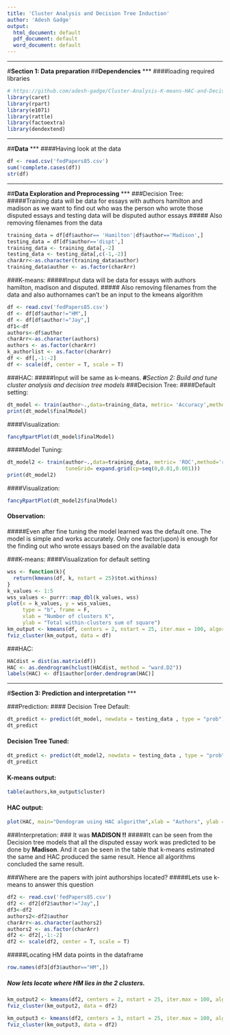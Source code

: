 ---
title: 'Cluster Analysis and Decision Tree Induction'
author: 'Adesh Gadge'
output:
  html_document: default
  pdf_document: default
  word_document: default
---



***
#**Section 1: Data preparation **
***
***
##**Dependencies**
***
####loading required libraries
```{r,message=F, warning=F}
# https://github.com/adesh-gadge/Cluster-Analysis-K-means-HAC-and-Decision-Tree-Induction-algorithm/blob/master/Cluster-Analysis-K-means-HAC-and-Decision-Tree-Induction-algorithm.Rmd
library(caret)
library(rpart)
library(e1071)
library(rattle)
library(factoextra)
library(dendextend)
```
***
##**Data**
***
####Having look at the data
```{r}

df <- read.csv('fedPapers85.csv')
sum(!complete.cases(df))
str(df)
```
***
##**Data Exploration and Preprocessing**
***
###Decision Tree: 
#####Training data will be data for essays with authors hamilton and madison as we want to find out who was the person who wrote those disputed essays and testing data will be disputed author essays 
##### Also removing filenames from the data
```{r,message= F}
training_data = df[df$author== 'Hamilton'|df$author=='Madison',]
testing_data = df[df$author=='dispt',]
training_data <- training_data[,-2]
testing_data <- testing_data[,c(-1,-2)]
charArr<-as.character(training_data$author)
training_data$author <- as.factor(charArr)
```
###K-means: 
#####Input data will be data for essays with authors hamilton, madison and disputed. 
##### Also removing filenames from the data and also authornames can't be an input to the kmeans algorithm
```{r,message=F}
df <- read.csv('fedPapers85.csv')
df <- df[df$author!="HM",]
df <- df[df$author!="Jay",]
df1<-df
authors<-df$author
charArr<-as.character(authors)
authors <- as.factor(charArr)
k_authorlist <- as.factor(charArr)
df <- df[,-1:-2]
df <- scale(df, center = T, scale = T)
```

###HAC:
#####Input will be same as k-means.
***
#**Section 2: Build and tune cluster analysis and decision tree models **
***
###Decision Tree:
####Default setting:
```{r}
dt_model <- train(author~.,data=training_data, metric= 'Accuracy',method= 'rpart')
print(dt_model$finalModel)
```
####Visualization:
```{r}
fancyRpartPlot(dt_model$finalModel)
```

####Model Tuning:
```{r}
dt_model2 <- train(author~.,data=training_data, metric= 'ROC',method='rpart',trControl=trainControl(method="cv",number=3,classProbs=T,summaryFunction = twoClassSummary),
                   tuneGrid= expand.grid(cp=seq(0,0.01,0.001)))
print(dt_model2)
```
####Visualization:
```{r}
fancyRpartPlot(dt_model2$finalModel)
```

#### Observation:
#####Even after fine tuning the model learned was the default one. The model is simple and works accurately. Only one factor(upon) is enough for the finding out who wrote essays based on the available data

###K-means:
####Visualization for default setting
```{r}
wss <- function(k){
  return(kmeans(df, k, nstart = 25)$tot.withinss)
}
k_values <- 1:5
wss_values <- purrr::map_dbl(k_values, wss)
plot(x = k_values, y = wss_values, 
     type = "b", frame = F,
     xlab = "Number of clusters K",
     ylab = "Total within-clusters sum of square")
km_output <- kmeans(df, centers = 2, nstart = 25, iter.max = 100, algorithm = "Hartigan-Wong")
fviz_cluster(km_output, data = df)
```

###HAC:

```{r,fig.width=14}
HACdist = dist(as.matrix(df))
HAC <- as.dendrogram(hclust(HACdist, method = "ward.D2"))
labels(HAC) <- df1$author[order.dendrogram(HAC)]
```

***
#**Section 3: Prediction and interpretation **
***

###Prediction:
#### Decision Tree Default:
```{r}
dt_predict <- predict(dt_model, newdata = testing_data , type = "prob")
dt_predict
```

#### Decision Tree Tuned:
```{r}
dt_predict <- predict(dt_model2, newdata = testing_data , type = "prob")
dt_predict
```

#### K-means output:
```{r}
table(authors,km_output$cluster)
```

#### HAC output:
```{r,fig.width=14}
plot(HAC, main="Dendogram using HAC algorithm",xlab = "Authors", ylab = "Euclidean Dist",cex=0.05)
```

###Interpretation:
### It was **MADISON !!**
#####It can be seen from the Decision tree models that all the disputed essay work was predicted to be done by **Madison**. And it can be seen in the table that k-means estimated the same and HAC produced the same result. Hence all algorithms concluded the same result. 

###Where are the papers with joint authorships located? 
#####Lets use k-means to answer this question
```{r}
df2 <- read.csv('fedPapers85.csv')
df2 <- df2[df2$author!="Jay",]
df3<-df2
authors2<-df2$author
charArr<-as.character(authors2)
authors2 <- as.factor(charArr)
df2 <- df2[,-1:-2]
df2 <- scale(df2, center = T, scale = T)
```
#####Locating HM data points in the dataframe

```{r}
row.names(df3[df3$author=="HM",])
```

##### Now lets locate where HM lies in the 2 clusters.
```{r}
km_output2 <- kmeans(df2, centers = 2, nstart = 25, iter.max = 100, algorithm = "Hartigan-Wong")
fviz_cluster(km_output2, data = df2)
```

```{r}
km_output3 <- kmeans(df2, centers = 3, nstart = 25, iter.max = 100, algorithm = "Hartigan-Wong")
fviz_cluster(km_output3, data = df2)
```
